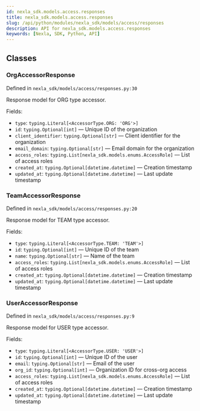 ```yaml
---
id: nexla_sdk.models.access.responses
title: nexla_sdk.models.access.responses
slug: /api/python/modules/nexla_sdk/models/access/responses
description: API for nexla_sdk.models.access.responses
keywords: [Nexla, SDK, Python, API]
---
```


## Classes

### OrgAccessorResponse

Defined in `nexla_sdk/models/access/responses.py:30`

Response model for ORG type accessor.

Fields:

- `type`: `typing.Literal[<AccessorType.ORG: 'ORG'>]`
- `id`: `typing.Optional[int]` — Unique ID of the organization
- `client_identifier`: `typing.Optional[str]` — Client identifier for the organization
- `email_domain`: `typing.Optional[str]` — Email domain for the organization
- `access_roles`: `typing.List[nexla_sdk.models.enums.AccessRole]` — List of access roles
- `created_at`: `typing.Optional[datetime.datetime]` — Creation timestamp
- `updated_at`: `typing.Optional[datetime.datetime]` — Last update timestamp

### TeamAccessorResponse

Defined in `nexla_sdk/models/access/responses.py:20`

Response model for TEAM type accessor.

Fields:

- `type`: `typing.Literal[<AccessorType.TEAM: 'TEAM'>]`
- `id`: `typing.Optional[int]` — Unique ID of the team
- `name`: `typing.Optional[str]` — Name of the team
- `access_roles`: `typing.List[nexla_sdk.models.enums.AccessRole]` — List of access roles
- `created_at`: `typing.Optional[datetime.datetime]` — Creation timestamp
- `updated_at`: `typing.Optional[datetime.datetime]` — Last update timestamp

### UserAccessorResponse

Defined in `nexla_sdk/models/access/responses.py:9`

Response model for USER type accessor.

Fields:

- `type`: `typing.Literal[<AccessorType.USER: 'USER'>]`
- `id`: `typing.Optional[int]` — Unique ID of the user
- `email`: `typing.Optional[str]` — Email of the user
- `org_id`: `typing.Optional[int]` — Organization ID for cross-org access
- `access_roles`: `typing.List[nexla_sdk.models.enums.AccessRole]` — List of access roles
- `created_at`: `typing.Optional[datetime.datetime]` — Creation timestamp
- `updated_at`: `typing.Optional[datetime.datetime]` — Last update timestamp

